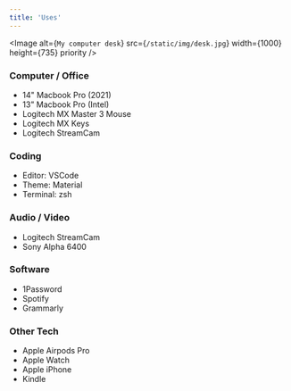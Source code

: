 ```yaml
---
title: 'Uses'
---
```


<Image
  alt={`My computer desk`}
  src={`/static/img/desk.jpg`}
  width={1000}
  height={735}
  priority
/>

### Computer / Office

- 14" Macbook Pro (2021)
- 13" Macbook Pro (Intel)
- Logitech MX Master 3 Mouse
- Logitech MX Keys
- Logitech StreamCam

### Coding

- Editor: VSCode
- Theme: Material
- Terminal: zsh

### Audio / Video

- Logitech StreamCam
- Sony Alpha 6400

### Software

- 1Password
- Spotify
- Grammarly

### Other Tech

- Apple Airpods Pro
- Apple Watch
- Apple iPhone
- Kindle
